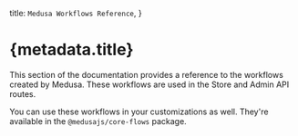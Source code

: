 
  title: `Medusa Workflows Reference`,
}

# {metadata.title}

This section of the documentation provides a reference to the workflows created by Medusa. These workflows are used in the Store and Admin API routes.

You can use these workflows in your customizations as well. They're available in the `@medusajs/core-flows` package.

<ChildDocs childLevel={2} />